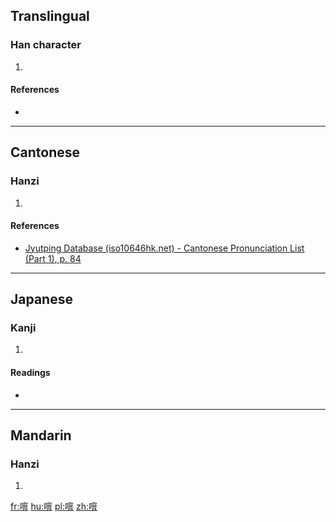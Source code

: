 ==Translingual==

===Han character===
{{Han char|rn=30|rad=口|as=14|sn=17|four=6306<sub>1</sub>|canj=口十金日 (RJCA)|ids=⿰[[口]][[窨]]}}

# {{defn|Han|sort=口14}}

====References====
* {{Han ref|kx=0211.200|dkj=04442|dj=0434.150|hdz=10697.170|uh=567E|ud=22142|bh=ECC6|bd=60614}}

----

==Cantonese==

===Hanzi===
{{yue-hanzi|jyut=[[jam1]]|y=yam1}}

# {{defn|lang=yue|sort=口14}}

====References====
*[http://www.iso10646hk.net/jp/document/download.jsp Jyutping Database (iso10646hk.net) - Cantonese Pronunciation List (Part 1), p. 84]

----

==Japanese==

===Kanji===
{{ja-kanji|grade=|rs=口14}}

# {{defn|lang=ja|sort=口14}}

====Readings====
* {{ja-readings|on=[[いん]] (in)|kun=}}

----

==Mandarin==

===Hanzi===
{{cmn-hanzi|pin=[[yīn]] ([[yin1]])|wg=yin<sup>1</sup>}}

# {{defn|lang=cmn|sort=口14}}

[[fr:噾]]
[[hu:噾]]
[[pl:噾]]
[[zh:噾]]